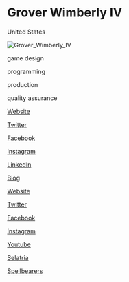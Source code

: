 # Grover Wimberly IV

<Location>

United States

</Location>

![Grover_Wimberly_IV](./directory_images/Grover_Wimberly_IV_v1.webp)

<Skills>

game design

programming

production

quality assurance

</Skills>

<Personal>

[Website](https://www.whimindie.com)

[Twitter](https://twitter.com/groverwhim)

[Facebook](https://facebook.com/groverwhim)

[Instagram](https://instagram.com/groverwhim)

[LinkedIn](https://www.linkedin.com/in/groverwimberlyiv/)

[Blog](https://groverwhim.blogspot.com/search/label/Game%20Design%20Philosophy)

</Personal>

<Business>

[Website](https://www.whimindie.com)

[Twitter](https://twitter.com/whimindie)

[Facebook](https://facebook.com/whimindie)

[Instagram](https://instagram.com/whimindie)

[Youtube](https://www.youtube.com/channel/UCsCbwo_xHNDcGKsYftyCu5A/)

</Business>



<Games>

[Selatria](https://www.selatria.com)

[Spellbearers](https://www.spellbearers.com)

</Games>
